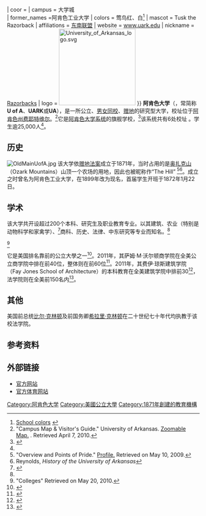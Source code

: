 {{Infobox university
| name = 阿肯色大学<br>University of Arkansas
| latin_name=  Universitas Arcansia
| image_name = University of Arkansas Press logo.png
| image_size = 180px
| motto = ''Veritate Duce Progredi'' （[[拉丁文|拉丁文]]）
| established = 1871年
| type = [[公立大学|公立]]、[[旗艦|旗艦]]、[[赠地大学|赠地]]以及[[州立大学|州立大学]]
| endowment = [[美元|$]]9.206亿（2014年）<ref>{{Cite web |url=http://www.nacubo.org/Documents/research/2012NCSEPublicTablesEndowmentMarketValuesRevisedFebruary42013.pdf |title=存档副本 |accessdate=2014-10-13 |archive-date=2013-05-12 |archive-url=https://web.archive.org/web/20130512184138/http://www.nacubo.org/Documents/research/2012NCSEPublicTablesEndowmentMarketValuesRevisedFebruary42013.pdf |dead-url=yes }}</ref>
| president = Donald R. Bobbitt
| chancellor = [[G._David_Gearhart|G. David Gearhart]]<ref>{{cite web |url=http://chancellor.uark.edu/ |title=Dr. G. David Gearhart, Chancellor |publisher=Chancellor.uark.edu |date= |accessdate=January 24, 2011 |archive-date=2011-08-13 |archive-url=https://web.archive.org/web/20110813103425/http://chancellor.uark.edu/ |dead-url=no }}</ref>
| vice_chancellor = Sharon Gaber (Academic Affairs)<br>Don Pederson (Finance and Administration)
| provost = Sharon Gaber
| academic_staff = 1,058<ref name="oir">{{cite web |url=http://oir.uark.edu/quickfacts/faculty.html |title=Office of Institutional Research | University of Arkansas |publisher=University of Arkansas |date= |accessdate=January 24, 2011 |archive-url=https://web.archive.org/web/20141009185444/http://oir.uark.edu/quickfacts/faculty.html# |archive-date=2014-10-09 |dead-url=yes }}</ref>
| administrative_staff = 2,942<ref name="oir" />
| students = 26,301<ref name="newswire.uark.edu">[http://newswire.uark.edu/articles/24997/university-of-arkansas-enrollment-tops-26-000-for-first-time]</ref>
| undergrad = 22,283<ref name="newswire.uark.edu"/>
| postgrad = 4,018<ref name="newswire.uark.edu"/>
| doctoral =
| other = 378（法学院）
| city = [[费耶特维尔_(阿肯色州)|费耶特维尔]]
| state = [[阿肯色州|阿肯色州]]
| country = 美国
| budget = $4.85亿（2013财年）<ref>{{ cite web |title= University of Arkansas, Fayetteville Summary of Actual Revenues and Budgeted Revenues |url= http://www.uasys.edu/wp-content/uploads/2012/01/2013-UA-System-Budget1.pdf |format= PDF |work= University of Arkansas 2013 Budget |page= 4 |publisher= [[University_of_Arkansas_System|University of Arkansas System]] |accessdate= January 15, 2013 |deadurl= yes |archiveurl= https://web.archive.org/web/20121204010959/http://www.uasys.edu/wp-content/uploads/2012/01/2013-UA-System-Budget1.pdf |archivedate= 2012年12月4日 }}</ref>
| coor = {{Coord|36.068681|-94.176012|format=dms|display=inline,title|type:edu_region:US-AR}}
| campus = 大学城<br>{{convert|412|acre|km2}}
| former_names =阿肯色工业大学
| colors = {{colorbox|#BE0F34}}{{colorbox|white}} 莺鸟红、白<ref>[http://styleguides.uark.edu/194.php School colors] {{Wayback|url=http://styleguides.uark.edu/194.php |date=20140609154552 }}</ref>
| mascot = Tusk the Razorback
| affiliations = [[东南联盟|东南联盟]]
| website = [http://www.uark.edu/ www.uark.edu]
| nickname = [[Arkansas_Razorbacks|Razorbacks]]
| logo = [[File:University_of_Arkansas_logo.svg|200px]]
}}
'''阿肯色大学'''（{{lang|en|University of Arkansas}}，常简称'''U of A'''、'''UARK'''或'''UA'''），是一所公立、[[男女同校|男女同校]]、[[赠地大学|赠地]]的研究型大学，校址位于[[阿肯色州|阿肯色州]][[费耶特维尔_(阿肯色州)|费耶特维尔]]。<ref>"Campus Map & Visitor's Guide." University of Arkansas. [http://campusmaps.uark.edu/ Zoomable Map.] {{Wayback|url=http://campusmaps.uark.edu/ |date=20110727030216 }}. Retrieved April 7, 2010.</ref>它是[[阿肯色大学系统|阿肯色大学系统]]的旗舰学校，<ref name="x">{{Citation | title = University of Arkansas | page = 21 | year = 2008}}</ref>该系统共有6处校址 。学生逾25,000人<ref name="newswire.uark.edu"/>。

==历史==
[[File:OldMainUofA.jpg|left]]
该大学依[[赠地法案|赠地法案]]成立于1871年，当时占用的是[[奥扎克山|奥扎克山]]（Ozark Mountains）山顶一个农场的用地，因此也被昵称作“The Hill” <ref name="pop">"Overview and Points of Pride." [http://www.uark.edu/home/12911.php Profile.] {{webarchive|url=https://web.archive.org/web/20110608220051/http://www.uark.edu/home/12911.php |date=2011-06-08 }} Retrieved on May 10, 2009.</ref><ref name="Reynolds">Reynolds, ''History of the University of Arkansas''</ref>。成立之时曾名为阿肯色工业大学，在1899年改为现名，首届学生开班于1872年1月22日。
==学术==
{{Infobox US university ranking
| USNWR_NU = 160
| USNWR_W  = 671
| THE_N    = 401–500
| Wamo_NU  = 295
| Forbes   = 271
| ARWU_N   = 138–155
| ARWU_W   = 501–600
| QS_W     = 801–1000
| THE_W    = 601–800
}}

该大学共开设超过200个本科、研究生及职业教育专业。以其建筑、农业（特别是动物科学和家禽学）、<ref name="meatpoultry.com_link">{{cite web | title=Meat and Poultry Magazine College Rankings | url=http://www.meatpoultry.com/articlearchives/archive_article.asp?ArticleID=72713 | accessdate=November 1, 2004 | deadurl=yes | archiveurl=https://web.archive.org/web/20050309021215/http://www.meatpoultry.com/articlearchives/archive_article.asp?ArticleID=72713 | archivedate=2005-03-09}} </ref>商科、历史、法律、中东研究等专业而知名。<ref name="dailyheadlines.uark.edu/5292.htm">{{cite web | title=University of Arkansas – Daily Headlines | url=http://dailyheadlines.uark.edu/5292.htm | accessdate=September 13, 2005 | archiveurl=https://web.archive.org/web/20051231083410/http://dailyheadlines.uark.edu/5292.htm | archivedate=2005-12-31| deadurl=yes }}</ref><ref>"Colleges" {{cite web |url=http://www.uark.edu/home/11009.php |title=存档副本 |accessdate=2010-05-20 |deadurl=yes |archiveurl=https://web.archive.org/web/20100531081947/http://www.uark.edu/home/11009.php |archivedate=2010-05-31 }} Retrieved on May 20, 2010.</ref>

它是美国排名靠前的公立大學之一<ref>{{cite web |url=http://colleges.usnews.rankingsandreviews.com/best-colleges/fayetteville-ar/university-of-arkansas-1108 |title=University of Arkansas – Best College – Education – US News |publisher=Colleges.usnews.rankingsandreviews.com |date=August 17, 2010 |accessdate=January 24, 2011 |archive-date=2011-01-05 |archive-url=https://web.archive.org/web/20110105114909/http://colleges.usnews.rankingsandreviews.com/best-colleges/fayetteville-ar/university-of-arkansas-1108 |dead-url=no }}</ref>。2011年，其萨姆·M·沃尔顿商学院在全美公立商学院中排在前40位，整体则在前60位<ref>{{cite web|last=College |first=Walton |url=http://sammwaltoncollegeofbusiness.blogspot.com/2009/08/walton-college-ranks-24th-in-us-news.html |title=Sam M. Walton College of Business: Walton College Ranks 24th in U.S. News for Third Year |publisher=Sammwaltoncollegeofbusiness.blogspot.com |date=August 24, 2009 |accessdate=January 24, 2011}}</ref>。2011年，其费伊·琼斯建筑学院（Fay Jones School of Architecture）的本科教育在全美建筑学院中排前30<ref>{{cite web |url=http://architecture.uark.edu/548.php |title=School of Architecture Ranked 20th in Nation and Included in List of World-Class Schools | University of Arkansas Fay Jones School of Architecture |publisher=Architecture.uark.edu |date= |accessdate=January 24, 2011 |deadurl=yes |archiveurl=https://web.archive.org/web/20110811172808/http://architecture.uark.edu/548.php |archivedate=2011年8月11日 |df= }}</ref>，法学院则在全美前150名内<ref>{{cite web|url=http://grad-schools.usnews.rankingsandreviews.com/best-graduate-schools/top-law-schools/items/03005 |title=University of Arkansas-Fayetteville – Best Law Schools – Graduate Schools – Education – US News |publisher=Grad-schools.usnews.rankingsandreviews.com |date=April 15, 2010 |accessdate=January 24, 2011}}</ref>。

==其他==
美国前总统[[比尔·克林顿|比尔·克林顿]]及前国务卿[[希拉里·克林顿|希拉里·克林顿]]在二十世纪七十年代均执教于该校法学院。

== 参考资料 ==
{{reflist}}

== 外部链接 ==
*[http://www.uark.edu/ 官方网站]
*[http://www.arkansasrazorbacks.com/ 官方体育网站] {{Wayback|url=http://www.arkansasrazorbacks.com/ |date=20110225153627 }}

{{东南联盟}}
{{美国东南大学研究协会}}
[[Category:阿肯色大学|Category:阿肯色大学]]
[[Category:美國公立大學|Category:美國公立大學]]
[[Category:1871年創建的教育機構|Category:1871年創建的教育機構]]